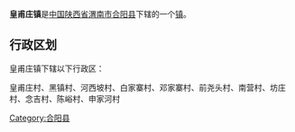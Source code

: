 {{中国乡级行政区
|行政区全称 = 皇甫庄镇
|景观照片文件名 = 
|景观照片描述 = 
|汉语拼音 =
|其他语言 = 
|其他语言名称 = 
|位置图文件名 = 
|位置图描述 = 
|自定义图片=
|上级行政区 = [[陕西省|陕西省]][[渭南市|渭南市]][[合阳县|合阳县]]
|行政区类别 = [[行政建制镇|镇]]
|行政区划代码 = 
|行政区划 = 
|村委会 = 
|居委会 = 
|建置时间 = 
|领导职位 = 
|领导名称 = 
|政府驻地 = 
|毗邻 = 
|地理坐标 = 
|总面积 = 
|总人口 = 
|户籍人口 = 
|户籍人口年份 = 
|常住人口 = 
|常住人口年份 = 
|人口密度 = 
|GDP = 
|邮政编码 = 
|电话区号 = 
|官方网站 = 
|网站名称 = 
}}
'''皇甫庄镇'''是[[中华人民共和国|中国]][[陕西省|陕西省]][[渭南市|渭南市]][[合阳县|合阳县]]下辖的一个[[行政建制镇|镇]]。

== 行政区划 ==
皇甫庄镇下辖以下行政区：

皇甫庄村、黑镇村、河西坡村、白家寨村、邓家寨村、前尧头村、南营村、坊庄村、念吉村、陈峪村、申家河村

{{陕西小作品}}
{{合阳县行政区划}}

[[Category:合阳县|Category:合阳县]]